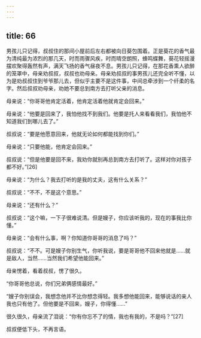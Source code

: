 ```yaml
---
---
---
```

title: 66
---



男孩儿只记得，叔叔住的那间小屋前后左右都被向日葵包围着。正是葵花的香气最为清纯最为浓烈的那几天，时而雨骤风疾，时而晴空朗照，蜂鸣蝶舞，葵花轻摇漫摆欢聚得轰然有声，满天飞扬的香气昼夜不息。男孩儿只记得，在那花香熏人欲醉的笼罩中，母亲劝叔叔，叔叔也劝母亲。母亲劝叔叔的事男孩儿还完全听不懂，以为是劝叔叔住到爷爷那儿去，但似乎主要不是这件事，中间总牵涉到一个纤柔的名字。然后叔叔劝母亲，劝她不要总到南方去打听父亲的消息。

母亲说：“你哥哥他肯定活着，他肯定活着他就肯定会回来。”

母亲说：“他要是回来了，我怕他找不到我们。他要是托人来看看我们，我怕他不知道我们到哪儿去了。”

叔叔说：“要是他愿意回来，他就无论如何都能找到你们。”

母亲说：“只要他能，他肯定会回来。”

叔叔说：“但是他要是回不来，我劝你就别再总到南方去打听了。这样对你对孩子都不好。”[26]

母亲说：“为什么？我去打听的是我的丈夫，这有什么关系？”

叔叔说：“不不，不是这个意思。”

母亲说：“还有什么？”

叔叔说：“这个嘛，一下子很难说清。但是嫂子，你应该听我的，现在的事我比你懂。”

母亲说：“会有什么事，啊？你知道你哥哥的消息了吗？”

叔叔说：“不不。可是嫂子你别生气，你听我说，要是哥哥他不回来他就是……就是敌人，当然……当然我们希望他能回来。”

母亲愣着，看着叔叔，愣了很久。

“你哥哥他总说，你们兄弟俩感情最好。”

“嫂子你别误会，我想念他并不比你想念得轻。我多想他能回来，能够说话的亲人我也只有他了。但他要是不回来，嫂子，你得懂……”

很久很久，母亲流了泪说：“你有你忘不了的情，我也有我的，不是吗？”[27]

叔叔便低下头，不再言语。